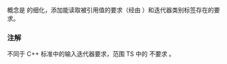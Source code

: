 {{cpp/experimental/ranges/title|InputIterator}}
{{cpp/experimental/ranges/iterator/navbar}}
{{ddcl|header=experimental/ranges/iterator|since=ranges|1=
template&lt; class I &gt;
concept bool InputIterator =
    Iterator&lt;I&gt; &amp;&amp; Readable&lt;I&gt; &amp;&amp;
    requires { typename ranges::iterator_category_t&lt;I&gt;; } &amp;&amp;
    DerivedFrom&lt;ranges::iterator_category_t&lt;I&gt;, ranges::input_iterator_tag&gt;;
}}

{{tt|InputIterator}} 概念是 {{rconcept|Iterator}} 的细化，添加能读取被引用值的要求（经由 {{rconcept|Readable}}）和迭代器类别标签存在的要求。

=== 注解 ===
不同于 C++ 标准中的输入迭代器要求，范围 TS 中的 {{tt|InputIterator}} 不要求 {{rconcept|EqualityComparable}}。

{{langlinks|en}}
